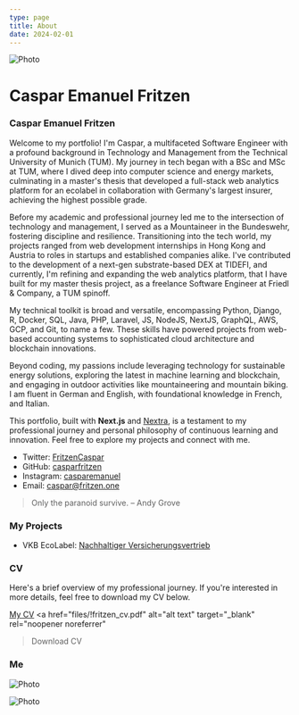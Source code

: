 ```yaml
---
type: page
title: About
date: 2024-02-01
---
```



<Image
  src="/images/caspar_front.jpeg"
  alt="Photo"
  width={1125}
  height={750}
  priority
  className="next-image"
/>


# Caspar Emanuel Fritzen

### Caspar Emanuel Fritzen

Welcome to my portfolio! I'm Caspar, a multifaceted Software Engineer with a profound background in Technology and Management from the Technical University of Munich (TUM). My journey in tech began with a BSc and MSc at TUM, where I dived deep into computer science and energy markets, culminating in a master's thesis that developed a full-stack web analytics platform for an ecolabel in collaboration with Germany's largest insurer, achieving the highest possible grade.

Before my academic and professional journey led me to the intersection of technology and management, I served as a Mountaineer in the Bundeswehr, fostering discipline and resilience. Transitioning into the tech world, my projects ranged from web development internships in Hong Kong and Austria to roles in startups and established companies alike. I've contributed to the development of a next-gen substrate-based DEX at TIDEFI, and currently, I'm refining and expanding the web analytics platform, that I have built for my master thesis project, as a freelance Software Engineer at Friedl & Company, a TUM spinoff.

My technical toolkit is broad and versatile, encompassing Python, Django, R, Docker, SQL, Java, PHP, Laravel, JS, NodeJS, NextJS, GraphQL, AWS, GCP, and Git, to name a few. These skills have powered projects from web-based accounting systems to sophisticated cloud architecture and blockchain innovations.

Beyond coding, my passions include leveraging technology for sustainable energy solutions, exploring the latest in machine learning and blockchain, and engaging in outdoor activities like mountaineering and mountain biking. I am fluent in German and English, with foundational knowledge in French, and Italian.

This portfolio, built with **Next.js** and [Nextra](https://nextra.vercel.app/), is a testament to my professional journey and personal philosophy of continuous learning and innovation. Feel free to explore my projects and connect with me.

- Twitter: [FritzenCaspar](https://twitter.com/FritzenCaspar)
- GitHub: [casparfritzen](https://github.com/casparfritzen)
- Instagram: [casparemanuel](https://instagram.com/casparemanuel)
- Email: [caspar@fritzen.one](mailto:caspar@fritzen.one)

> Only the paranoid survive. – Andy Grove

### My Projects

- VKB EcoLabel: [Nachhaltiger Versicherungsvertrieb](https://nachhaltige-vertriebsstelle.de)

### CV

Here's a brief overview of my professional journey. If you're interested in more details, feel free to download my CV below.

[My CV](https://portfolio.fritzen.one/cv)
  <a
    href="files/!fritzen_cv.pdf"
    alt="alt text"
    target="_blank"
    rel="noopener noreferrer"
  >Download CV</a>

### Me

<Image
  src="/images/caspar_side.jpeg"
  alt="Photo"
  width={1125}
  height={750}
  priority
  className="next-image"
/>

<Image
  src="/images/caspar_china.jpeg"
  alt="Photo"
  width={1125}
  height={750}
  priority
  className="next-image"
/>
